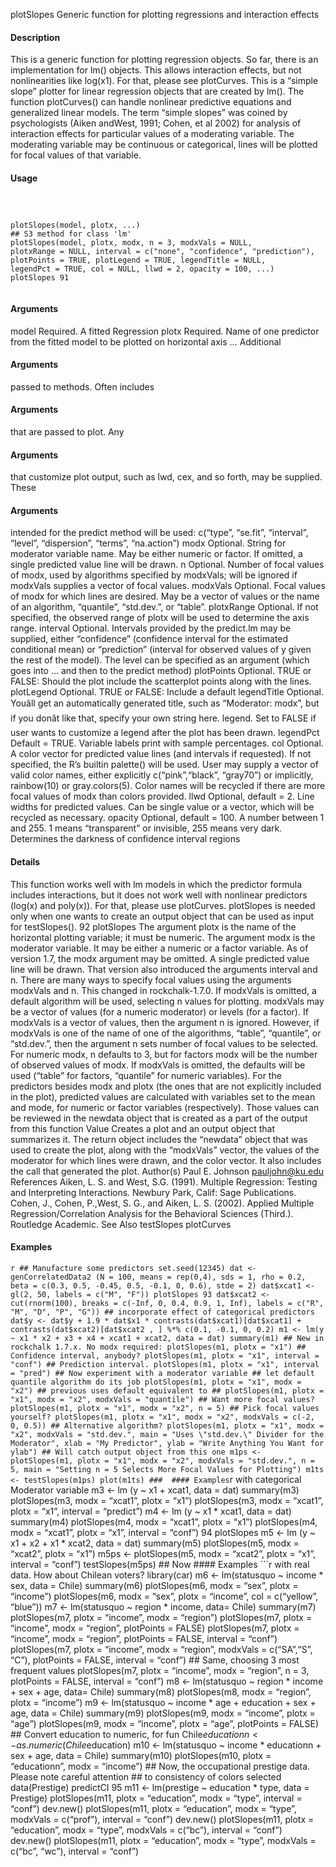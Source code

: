 plotSlopes Generic function for plotting regressions and interaction effects

#### Description

This is a generic function for plotting regression objects. So far, there is an implementation for
lm() objects. This allows interaction effects, but not nonlinearities like log(x1). For that, please see
plotCurves.
This is a "simple slope" plotter for linear regression objects that are created by lm(). The function
plotCurves() can handle nonlinear predictive equations and generalized linear models. The term
"simple slopes" was coined by psychologists (Aiken andWest, 1991; Cohen, et al 2002) for analysis
of interaction effects for particular values of a moderating variable. The moderating variable may
be continuous or categorical, lines will be plotted for focal values of that variable.

#### Usage
<pre><code>


plotSlopes(model, plotx, ...)
## S3 method for class 'lm'
plotSlopes(model, plotx, modx, n = 3, modxVals = NULL,
plotxRange = NULL, interval = c("none", "confidence", "prediction"),
plotPoints = TRUE, plotLegend = TRUE, legendTitle = NULL,
legendPct = TRUE, col = NULL, llwd = 2, opacity = 100, ...)
plotSlopes 91

</code></pre>
#### Arguments

model Required. A fitted Regression
plotx Required. Name of one predictor from the fitted model to be plotted on horizontal
axis
... Additional 
</code></pre>
#### Arguments
 passed to methods. Often includes 
</code></pre>
#### Arguments
 that are
passed to plot. Any 
</code></pre>
#### Arguments
 that customize plot output, such as lwd, cex, and
so forth, may be supplied. These 
</code></pre>
#### Arguments
 intended for the predict method will
be used: c("type", "se.fit", "interval", "level", "dispersion", "terms", "na.action")
modx Optional. String for moderator variable name. May be either numeric or factor.
If omitted, a single predicted value line will be drawn.
n Optional. Number of focal values of modx, used by algorithms specified by
modxVals; will be ignored if modxVals supplies a vector of focal values.
modxVals Optional. Focal values of modx for which lines are desired. May be a vector of
values or the name of an algorithm, "quantile", "std.dev.", or "table".
plotxRange Optional. If not specified, the observed range of plotx will be used to determine
the axis range.
interval Optional. Intervals provided by the predict.lm may be supplied, either "confidence"
(confidence interval for the estimated conditional mean) or "prediction"
(interval for observed values of y given the rest of the model). The level can be
specified as an argument (which goes into ... and then to the predict method)
plotPoints Optional. TRUE or FALSE: Should the plot include the scatterplot points along
with the lines.
plotLegend Optional. TRUE or FALSE: Include a default
legendTitle Optional. Youâll get an automatically generated title, such as "Moderator: modx",
but if you donât like that, specify your own string here. legend. Set to FALSE if
user wants to customize a legend after the plot has been drawn.
legendPct Default = TRUE. Variable labels print with sample percentages.
col Optional. A color vector for predicted value lines (and intervals if requested).
If not specified, the R's builtin palette() will be used. User may supply a vector
of valid color names, either explicitly c("pink","black", "gray70") or implicitly,
rainbow(10) or gray.colors(5). Color names will be recycled if there are more
focal values of modx than colors provided.
llwd Optional, default = 2. Line widths for predicted values. Can be single value or a
vector, which will be recycled as necessary.
opacity Optional, default = 100. A number between 1 and 255. 1 means "transparent" or
invisible, 255 means very dark. Determines the darkness of confidence interval
regions

#### Details

This function works well with lm models in which the predictor formula includes interactions, but it
does not work well with nonlinear predictors (log(x) and poly(x)). For that, please use plotCurves.
plotSlopes is needed only when one wants to create an output object that can be used as input for
testSlopes().
92 plotSlopes
The argument plotx is the name of the horizontal plotting variable; it must be numeric. The
argument modx is the moderator variable. It may be either a numeric or a factor variable. As of
version 1.7, the modx argument may be omitted. A single predicted value line will be drawn. That
version also introduced the arguments
 interval and n.
There are many ways to specify focal values using the arguments
 modxVals and n. This changed
in rockchalk-1.7.0. If modxVals is omitted, a default algorithm will be used, selecting n values for
plotting. modxVals may be a vector of values (for a numeric moderator) or levels (for a factor). If
modxVals is a vector of values, then the argument n is ignored. However, if modxVals is one of the
name of one of the algorithms, "table", "quantile", or "std.dev.", then the argument n sets number
of focal values to be selected. For numeric modx, n defaults to 3, but for factors modx will be the
number of observed values of modx. If modxVals is omitted, the defaults will be used ("table" for
factors, "quantile" for numeric variables).
For the predictors besides modx and plotx (the ones that are not explicitly included in the plot),
predicted values are calculated with variables set to the mean and mode, for numeric or factor
variables (respectively). Those values can be reviewed in the newdata object that is created as a part
of the output from this function
Value
Creates a plot and an output object that summarizes it.
The return object includes the "newdata" object that was used to create the plot, along with the
"modxVals" vector, the values of the moderator for which lines were drawn, and the color vector. It
also includes the call that generated the plot.
Author(s)
Paul E. Johnson <pauljohn@ku.edu>
References
Aiken, L. S. and West, S.G. (1991). Multiple Regression: Testing and Interpreting Interactions.
Newbury Park, Calif: Sage Publications.
Cohen, J., Cohen, P.,West, S. G., and Aiken, L. S. (2002). Applied Multiple Regression/Correlation
Analysis for the Behavioral Sciences (Third.). Routledge Academic.
See Also
testSlopes plotCurves

#### Examples
```r


## Manufacture some predictors
set.seed(12345)
dat <- genCorrelatedData2 (N = 100, means = rep(0,4), sds = 1, rho = 0.2,
beta = c(0.3, 0.5, -0.45, 0.5, -0.1, 0, 0.6),
stde = 2)
dat$xcat1 <- gl(2, 50, labels = c("M", "F"))
plotSlopes 93
dat$xcat2 <- cut(rnorm(100), breaks = c(-Inf, 0, 0.4, 0.9, 1, Inf),
labels = c("R", "M", "D", "P", "G"))
## incorporate effect of categorical predictors
dat$y <- dat$y + 1.9 * dat$x1 * contrasts(dat$xcat1)[dat$xcat1] +
contrasts(dat$xcat2)[dat$xcat2 , ] %*% c(0.1, -0.1, 0, 0.2)
m1 <- lm(y ~ x1 * x2 + x3 + x4 + xcat1 + xcat2, data = dat)
summary(m1)
## New in rockchalk 1.7.x. No modx required:
plotSlopes(m1, plotx = "x1")
## Confidence interval, anybody?
plotSlopes(m1, plotx = "x1", interval = "conf")
## Prediction interval.
plotSlopes(m1, plotx = "x1", interval = "pred")
## Now experiment with a moderator variable
## let default quantile algorithm do its job
plotSlopes(m1, plotx = "x1", modx = "x2")
## previous uses default equivalent to
## plotSlopes(m1, plotx = "x1", modx = "x2", modxVals = "quantile")
## Want more focal values?
plotSlopes(m1, plotx = "x1", modx = "x2", n = 5)
## Pick focal values yourself?
plotSlopes(m1, plotx = "x1", modx = "x2", modxVals = c(-2, 0, 0.5))
## Alternative algorithm?
plotSlopes(m1, plotx = "x1", modx = "x2", modxVals = "std.dev.",
main = "Uses \"std.dev.\" Divider for the Moderator",
xlab = "My Predictor", ylab = "Write Anything You Want for ylab")
## Will catch output object from this one
m1ps <- plotSlopes(m1, plotx = "x1", modx = "x2", modxVals = "std.dev.", n = 5,
main = "Setting n = 5 Selects More Focal Values for Plotting")
m1ts <- testSlopes(m1ps)
plot(m1ts)
### 
#### Examples
```r

 with categorical Moderator variable
m3 <- lm (y ~ x1 + xcat1, data = dat)
summary(m3)
plotSlopes(m3, modx = "xcat1", plotx = "x1")
plotSlopes(m3, modx = "xcat1", plotx = "x1", interval = "predict")
m4 <- lm (y ~ x1 * xcat1, data = dat)
summary(m4)
plotSlopes(m4, modx = "xcat1", plotx = "x1")
plotSlopes(m4, modx = "xcat1", plotx = "x1", interval = "conf")
94 plotSlopes
m5 <- lm (y ~ x1 + x2 + x1 * xcat2, data = dat)
summary(m5)
plotSlopes(m5, modx = "xcat2", plotx = "x1")
m5ps <- plotSlopes(m5, modx = "xcat2", plotx = "x1", interval = "conf")
testSlopes(m5ps)
## Now 
#### Examples
```r

 with real data. How about Chilean voters?
library(car)
m6 <- lm(statusquo ~ income * sex, data = Chile)
summary(m6)
plotSlopes(m6, modx = "sex", plotx = "income")
plotSlopes(m6, modx = "sex", plotx = "income", col = c("yellow", "blue"))
m7 <- lm(statusquo ~ region * income, data= Chile)
summary(m7)
plotSlopes(m7, plotx = "income", modx = "region")
plotSlopes(m7, plotx = "income", modx = "region", plotPoints = FALSE)
plotSlopes(m7, plotx = "income", modx = "region", plotPoints = FALSE,
interval = "conf")
plotSlopes(m7, plotx = "income", modx = "region", modxVals = c("SA","S", "C"),
plotPoints = FALSE, interval = "conf")
## Same, choosing 3 most frequent values
plotSlopes(m7, plotx = "income", modx = "region", n = 3, plotPoints = FALSE,
interval = "conf")
m8 <- lm(statusquo ~ region * income + sex + age, data= Chile)
summary(m8)
plotSlopes(m8, modx = "region", plotx = "income")
m9 <- lm(statusquo ~ income * age + education + sex + age, data = Chile)
summary(m9)
plotSlopes(m9, modx = "income", plotx = "age")
plotSlopes(m9, modx = "income", plotx = "age", plotPoints = FALSE)
## Convert education to numeric, for fun
Chile$educationn <- as.numeric(Chile$education)
m10 <- lm(statusquo ~ income * educationn + sex + age, data = Chile)
summary(m10)
plotSlopes(m10, plotx = "educationn", modx = "income")
## Now, the occupational prestige data. Please note careful attention
## to consistency of colors selected
data(Prestige)
predictCI 95
m11 <- lm(prestige ~ education * type, data = Prestige)
plotSlopes(m11, plotx = "education", modx = "type", interval = "conf")
dev.new()
plotSlopes(m11, plotx = "education", modx = "type",
modxVals = c("prof"), interval = "conf")
dev.new()
plotSlopes(m11, plotx = "education", modx = "type",
modxVals = c("bc"), interval = "conf")
dev.new()
plotSlopes(m11, plotx = "education", modx = "type",
modxVals = c("bc", "wc"), interval = "conf")
